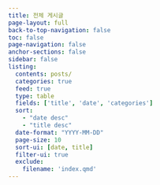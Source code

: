 ```yaml
---
title: 전체 게시글
page-layout: full
back-to-top-navigation: false
toc: false
page-navigation: false
anchor-sections: false
sidebar: false
listing:
  contents: posts/
  categories: true
  feed: true
  type: table
  fields: ['title', 'date', 'categories']
  sort: 
    - "date desc"
    - "title desc"
  date-format: "YYYY-MM-DD"
  page-size: 10
  sort-ui: [date, title]
  filter-ui: true
  exclude:
    filename: 'index.qmd'
---
```

